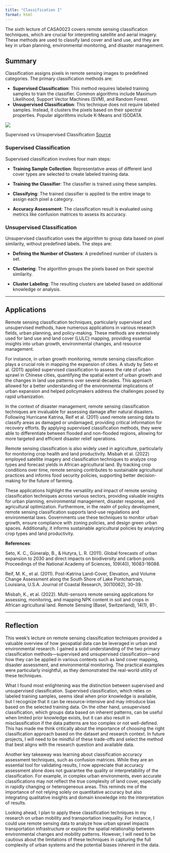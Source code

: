 ```yaml
---
title: "Classification I"
format: html
---
```

The sixth lecture of CASA0023 covers remote sensing classification techniques, which are crucial for interpreting satellite and aerial imagery. These methods are used to classify land cover and land use, and they are key in urban planning, environmental monitoring, and disaster management.

## Summary

Classification assigns pixels in remote sensing images to predefined categories. The primary classification methods are:

-   **Supervised Classification**: This method requires labeled training samples to train the classifier. Common algorithms include Maximum Likelihood, Support Vector Machines (SVM), and Random Forest.
-   **Unsupervised Classification**: This technique does not require labeled samples. Instead, it clusters the pixels based on their spectral properties. Popular algorithms include K-Means and ISODATA.

![](https://miro.medium.com/v2/resize:fit:4800/format:webp/0*Uzqy-gqZg77Wun0e.jpg)

Supervised vs Unsupervised Classification [Source](https://medium.com/@recrosoft.io/supervised-vs-unsupervised-learning-key-differences-cdd46206cdcb)

### Supervised Classification

Supervised classification involves four main steps:

-   **Training Sample Collection**: Representative areas of different land cover types are selected to create labeled training data.

-   **Training the Classifier**: The classifier is trained using these samples.

-   **Classifying**: The trained classifier is applied to the entire image to assign each pixel a category.

-   **Accuracy Assessment**: The classification result is evaluated using metrics like confusion matrices to assess its accuracy.

### Unsupervised Classification

Unsupervised classification uses the algorithm to group data based on pixel similarity, without predefined labels. The steps are:

-   **Defining the Number of Clusters**: A predefined number of clusters is set.

-   **Clustering**: The algorithm groups the pixels based on their spectral similarity.

-   **Cluster Labeling**: The resulting clusters are labeled based on additional knowledge or analysis.

------------------------------------------------------------------------

## Applications

Remote sensing classification techniques, particularly supervised and unsupervised methods, have numerous applications in various research fields, urban planning, and policy-making. These methods are extensively used for land use and land cover (LULC) mapping, providing essential insights into urban growth, environmental changes, and resource management.

For instance, in urban growth monitoring, remote sensing classification plays a crucial role in mapping the expansion of cities. A study by Seto et al. (2011) applied supervised classification to assess the rate of urban sprawl in Chinese cities, quantifying the spatial extent of urban growth and the changes in land use patterns over several decades. This approach allowed for a better understanding of the environmental implications of urban expansion and helped policymakers address the challenges posed by rapid urbanization.

In the context of disaster management, remote sensing classification techniques are invaluable for assessing damage after natural disasters. Following Hurricane Katrina, Reif et al. (2011) used remote sensing data to classify areas as damaged or undamaged, providing critical information for recovery efforts. By applying supervised classification methods, they were able to differentiate between flooded and non-flooded regions, allowing for more targeted and efficient disaster relief operations.

Remote sensing classification is also widely used in agriculture, particularly for monitoring crop health and land productivity. Misbah et al. (2022) employed satellite imagery and classification techniques to analyze crop types and forecast yields in African agricultural land. By tracking crop conditions over time, remote sensing contributes to sustainable agricultural practices and informs food security policies, supporting better decision-making for the future of farming.

These applications highlight the versatility and impact of remote sensing classification techniques across various sectors, providing valuable insights for urban planning, environmental management, disaster response, and agricultural optimization. Furthermore, in the realm of policy development, remote sensing classification supports land-use regulations and environmental laws. Governments use these techniques to monitor urban growth, ensure compliance with zoning policies, and design green urban spaces. Additionally, it informs sustainable agricultural policies by analyzing crop types and land productivity.

**References**:

Seto, K. C., Güneralp, B., & Hutyra, L. R. (2011). Global forecasts of urban expansion to 2030 and direct impacts on biodiversity and carbon pools. Proceedings of the National Academy of Sciences, 109(40), 16083-16088.

Reif, M. K., et al. (2011). Post-Katrina Land-Cover, Elevation, and Volume Change Assessment along the South Shore of Lake Pontchartrain, Louisiana, U.S.A. Journal of Coastal Research, 30(10062), 30–39.

Misbah, K., et al. (2022). Multi-sensors remote sensing applications for assessing, monitoring, and mapping NPK content in soil and crops in African agricultural land. Remote Sensing (Basel, Switzerland), 14(1), 81-.

------------------------------------------------------------------------

## Reflection

This week’s lecture on remote sensing classification techniques provided a valuable overview of how geospatial data can be leveraged in urban and environmental research. I gained a solid understanding of the two primary classification methods—supervised and unsupervised classification—and how they can be applied in various contexts such as land cover mapping, disaster assessment, and environmental monitoring. The practical examples were particularly insightful, as they demonstrated the real-world utility of these techniques.

What I found most enlightening was the distinction between supervised and unsupervised classification. Supervised classification, which relies on labeled training samples, seems ideal when prior knowledge is available, but I recognize that it can be resource-intensive and may introduce bias based on the selected training data. On the other hand, unsupervised classification, which groups data based on inherent patterns, can be useful when limited prior knowledge exists, but it can also result in misclassification if the data patterns are too complex or not well-defined. This has made me think critically about the importance of choosing the right classification approach based on the dataset and research context. In future projects, I will need to be mindful of these trade-offs and select the method that best aligns with the research question and available data.

Another key takeaway was learning about classification accuracy assessment techniques, such as confusion matrices. While they are an essential tool for validating results, I now appreciate that accuracy assessment alone does not guarantee the quality or interpretability of the classification. For example, in complex urban environments, even accurate classifications may not reflect the true complexity of land cover, especially in rapidly changing or heterogeneous areas. This reminds me of the importance of not relying solely on quantitative accuracy but also integrating qualitative insights and domain knowledge into the interpretation of results.

Looking ahead, I plan to apply these classification techniques in my research on urban mobility and transportation inequality. For instance, I could use remote sensing data to analyze how urban sprawl impacts transportation infrastructure or explore the spatial relationship between environmental changes and mobility patterns. However, I will need to be cautious about the limitations of these techniques in capturing the full complexity of urban systems and the potential biases inherent in the data.
